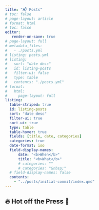 ```yaml
---
title: "📬 Posts"
# toc: false
# page-layout: article
# format: html
# toc: false
editor:
   render-on-save: true
# page-layout: full
# metadata_files:
#   - ./posts.yml
# listing: posts.yml
# listing:
#   sort: "date desc"
#   id: listing-posts
#   filter-ui: false
#   type: table
#   contents: "./posts.yml"
# format:
#   html:
#     page-layout: full
listing:
  table-striped: true
  id: listing-posts
  sort: "date desc"
  filter-ui: true
  sort-ui: true
  type: table
  table-hover: true
  fields: [title, date, categories]
  categories: true
  date-format: iso
  field-display-names:
      date: "<b>When</b>"
      title: "<b>What</b>"
      # categories: ""
      # categories: "&nbsp;"
  # field-display-names: false
  contents:
    - "../posts/initial-commit/index.qmd"
---
```


## 🔥 Hot off the Press 📰

:::: {.feature}

::: {#listing-posts}
:::

::::

